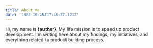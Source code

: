 ```yaml
---
title: About me
date: '1983-10-28T17:46:37.121Z'
---
```


Hi, my name is <strong>{author}</strong>. My life mission is to speed up product development.
I'm writing here about my findings, my initiatives, and everything related to product building process.